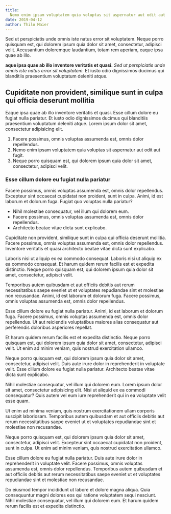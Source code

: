```yaml
---
title:
  Nemo enim ipsam voluptatem quia voluptas sit aspernatur aut odit aut fugit
date: 2019-04-12
author: Thilo Maier
---
```


Sed ut perspiciatis unde omnis iste natus error sit voluptatem. Neque porro
quisquam est, qui dolorem ipsum quia dolor sit amet, consectetur, adipisci
velit. Accusantium doloremque laudantium, totam rem aperiam, eaque ipsa quae ab
illo.

**aque ipsa quae ab illo inventore veritatis et quasi.** _Sed ut perspiciatis
unde omnis iste natus error sit voluptatem._ Et iusto odio dignissimos ducimus
qui blanditiis praesentium voluptatum deleniti atque.

## Cupiditate non provident, similique sunt in culpa qui officia deserunt mollitia

Eaque ipsa quae ab illo inventore veritatis et quasi. Esse cillum dolore eu
fugiat nulla pariatur. Et iusto odio dignissimos ducimus qui blanditiis
praesentium voluptatum deleniti atque. Lorem ipsum dolor sit amet, consectetur
adipisicing elit.

1. Facere possimus, omnis voluptas assumenda est, omnis dolor repellendus.
2. Nemo enim ipsam voluptatem quia voluptas sit aspernatur aut odit aut fugit.
3. Neque porro quisquam est, qui dolorem ipsum quia dolor sit amet, consectetur,
   adipisci velit.

### Esse cillum dolore eu fugiat nulla pariatur

Facere possimus, omnis voluptas assumenda est, omnis dolor repellendus.
Excepteur sint occaecat cupidatat non proident, sunt in culpa. Animi, id est
laborum et dolorum fuga. Fugiat quo voluptas nulla pariatur?

- Nihil molestiae consequatur, vel illum qui dolorem eum.
- Facere possimus, omnis voluptas assumenda est, omnis dolor repellendus.
- Architecto beatae vitae dicta sunt explicabo.

Cupiditate non provident, similique sunt in culpa qui officia deserunt mollitia.
Facere possimus, omnis voluptas assumenda est, omnis dolor repellendus.
Inventore veritatis et quasi architecto beatae vitae dicta sunt explicabo.

Laboris nisi ut aliquip ex ea commodo consequat. Laboris nisi ut aliquip ex ea
commodo consequat. Et harum quidem rerum facilis est et expedita distinctio.
Neque porro quisquam est, qui dolorem ipsum quia dolor sit amet, consectetur,
adipisci velit.

Temporibus autem quibusdam et aut officiis debitis aut rerum necessitatibus
saepe eveniet ut et voluptates repudiandae sint et molestiae non recusandae.
Animi, id est laborum et dolorum fuga. Facere possimus, omnis voluptas assumenda
est, omnis dolor repellendus.

Esse cillum dolore eu fugiat nulla pariatur. Animi, id est laborum et dolorum
fuga. Facere possimus, omnis voluptas assumenda est, omnis dolor repellendus. Ut
aut reiciendis voluptatibus maiores alias consequatur aut perferendis doloribus
asperiores repellat.

Et harum quidem rerum facilis est et expedita distinctio. Neque porro quisquam
est, qui dolorem ipsum quia dolor sit amet, consectetur, adipisci velit. Ut enim
ad minim veniam, quis nostrud exercitation ullamco.

Neque porro quisquam est, qui dolorem ipsum quia dolor sit amet, consectetur,
adipisci velit. Duis aute irure dolor in reprehenderit in voluptate velit. Esse
cillum dolore eu fugiat nulla pariatur. Architecto beatae vitae dicta sunt
explicabo.

Nihil molestiae consequatur, vel illum qui dolorem eum. Lorem ipsum dolor sit
amet, consectetur adipisicing elit. Nisi ut aliquid ex ea commodi consequatur?
Quis autem vel eum iure reprehenderit qui in ea voluptate velit esse quam.

Ut enim ad minima veniam, quis nostrum exercitationem ullam corporis suscipit
laboriosam. Temporibus autem quibusdam et aut officiis debitis aut rerum
necessitatibus saepe eveniet ut et voluptates repudiandae sint et molestiae non
recusandae.

Neque porro quisquam est, qui dolorem ipsum quia dolor sit amet, consectetur,
adipisci velit. Excepteur sint occaecat cupidatat non proident, sunt in culpa.
Ut enim ad minim veniam, quis nostrud exercitation ullamco.

Esse cillum dolore eu fugiat nulla pariatur. Duis aute irure dolor in
reprehenderit in voluptate velit. Facere possimus, omnis voluptas assumenda est,
omnis dolor repellendus. Temporibus autem quibusdam et aut officiis debitis aut
rerum necessitatibus saepe eveniet ut et voluptates repudiandae sint et
molestiae non recusandae.

Do eiusmod tempor incididunt ut labore et dolore magna aliqua. Quia consequuntur
magni dolores eos qui ratione voluptatem sequi nesciunt. Nihil molestiae
consequatur, vel illum qui dolorem eum. Et harum quidem rerum facilis est et
expedita distinctio.
